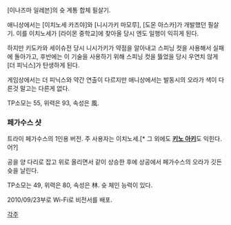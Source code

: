 [이나즈마 일레븐]의 슛 계통 합체 필살기.

애니상에서는 [이치노세 카즈야]와 [니시가키 마모루], [도몬 아스카]가 개발했던 필살기. 이를 이치노세가 [라이몬 중학교]에 찾아올 당시 엔도 일행이 익히게 된다.

하지만 키도카와 세이슈전 당시 니시가키가 약점을 알아내고 스피닝 컷을 사용해서 실패에 돌아가고, 후반에는 이 기술을 사용하기 위해 스피닝 컷을 뜷었을 당시 우연치 않게 [더 피닉스]가 탄생하게 된다.

게임상에서는 더 피닉스와 약간 연출이 다르지만 애니상에서는 발동시의 오라가 색이 다른것 말고는 다른게 없다.

TP소모는 55, 위력은 93, 속성은 風. 

=== 페가수스 샷 ===
트라이 페가수스의 1인용 버전. 주 사용자는 이치노세.[* 그 외에도 '''[[키노 아키]]'''도 익힌다. 어?]

공을 양 다리로 잡고 위로 올리면서 같이 상승한 후에 상공에서 페가수스의 오라가 깃든 슛을 날린다.

TP소모는 49, 위력은 80, 속성은 林. 슛 체인 능력이 있다.

2010/09/23부로 Wi-Fi로 비전서를 배포.

[[각주]]
